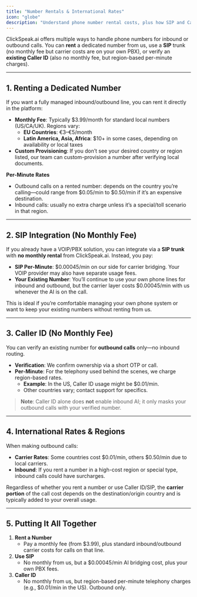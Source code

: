 ```yaml
---
title: "Number Rentals & International Rates"
icon: "globe"
description: "Understand phone number rental costs, plus how SIP and Caller ID usage is billed by the minute."
---
```


ClickSpeak.ai offers multiple ways to handle phone numbers for inbound or outbound calls. You can **rent** a dedicated number from us, use a **SIP** trunk (no monthly fee but carrier costs are on your own PBX), or verify an **existing Caller ID** (also no monthly fee, but region-based per-minute charges).

---

## 1. Renting a Dedicated Number

If you want a fully managed inbound/outbound line, you can rent it directly in the platform:

- **Monthly Fee**: Typically \$3.99/month for standard local numbers (US/CA/UK). Regions vary:
  - **EU Countries**: €3–€5/month
  - **Latin America, Asia, Africa**: \$10+ in some cases, depending on availability or local taxes
- **Custom Provisioning**: If you don’t see your desired country or region listed, our team can custom-provision a number after verifying local documents.

**Per-Minute Rates**

- Outbound calls on a rented number: depends on the country you’re calling—could range from \$0.05/min to \$0.50/min if it’s an expensive destination.
- Inbound calls: usually no extra charge unless it’s a special/toll scenario in that region.

---

## 2. SIP Integration (No Monthly Fee)

If you already have a VOIP/PBX solution, you can integrate via a **SIP trunk** with **no monthly rental** from ClickSpeak.ai. Instead, you pay:

- **SIP Per-Minute**: \$0.00045/min on our side for carrier bridging. Your VOIP provider may also have separate usage fees.
- **Your Existing Number**: You’ll continue to use your own phone lines for inbound and outbound, but the carrier layer costs \$0.00045/min with us whenever the AI is on the call.

This is ideal if you’re comfortable managing your own phone system or want to keep your existing numbers without renting from us.

---

## 3. Caller ID (No Monthly Fee)

You can verify an existing number for **outbound calls** only—no inbound routing.

- **Verification**: We confirm ownership via a short OTP or call.
- **Per-Minute**: For the telephony used behind the scenes, we charge region-based rates.
  - **Example**: In the US, Caller ID usage might be \$0.01/min.
  - Other countries vary; contact support for specifics.

> **Note**: Caller ID alone does **not** enable inbound AI; it only masks your outbound calls with your verified number.

---

## 4. International Rates & Regions

When making outbound calls:

- **Carrier Rates**: Some countries cost \$0.01/min, others \$0.50/min due to local carriers.
- **Inbound**: If you rent a number in a high-cost region or special type, inbound calls could have surcharges.

Regardless of whether you rent a number or use Caller ID/SIP, the **carrier portion** of the call cost depends on the destination/origin country and is typically added to your overall usage.

---

## 5. Putting It All Together

1. **Rent a Number**
   - Pay a monthly fee (from \$3.99), plus standard inbound/outbound carrier costs for calls on that line.
2. **Use SIP**
   - No monthly from us, but a \$0.00045/min AI bridging cost, plus your own PBX fees.
3. **Caller ID**
   - No monthly from us, but region-based per-minute telephony charges (e.g., \$0.01/min in the US). Outbound only.
